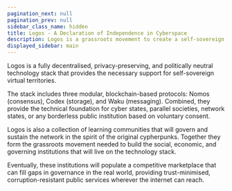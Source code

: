 ```yaml
---
pagination_next: null
pagination_prev: null
sidebar_class_name: hidden
title: Logos - A Declaration of Independence in Cyberspace
description: Logos is a grassroots movement to create a self-sovereign network state.
displayed_sidebar: main
---
```


Logos is a fully decentralised, privacy-preserving, and politically neutral technology stack that provides the necessary support for self-sovereign virtual territories. 

The stack includes three modular, blockchain-based protocols: Nomos (consensus), Codex (storage), and Waku (messaging). Combined, they provide the technical foundation for cyber states, parallel societies, network states, or any borderless public institution based on voluntary consent. 

Logos is also a collection of learning communities that will govern and sustain the network in the spirit of the original cypherpunks. Together they form the grassroots movement needed to build the social, economic, and governing institutions that will live on the technology stack. 

Eventually, these institutions will populate a competitive marketplace that can fill gaps in governance in the real world, providing trust-minimised, corruption-resistant public services  wherever the internet can reach.